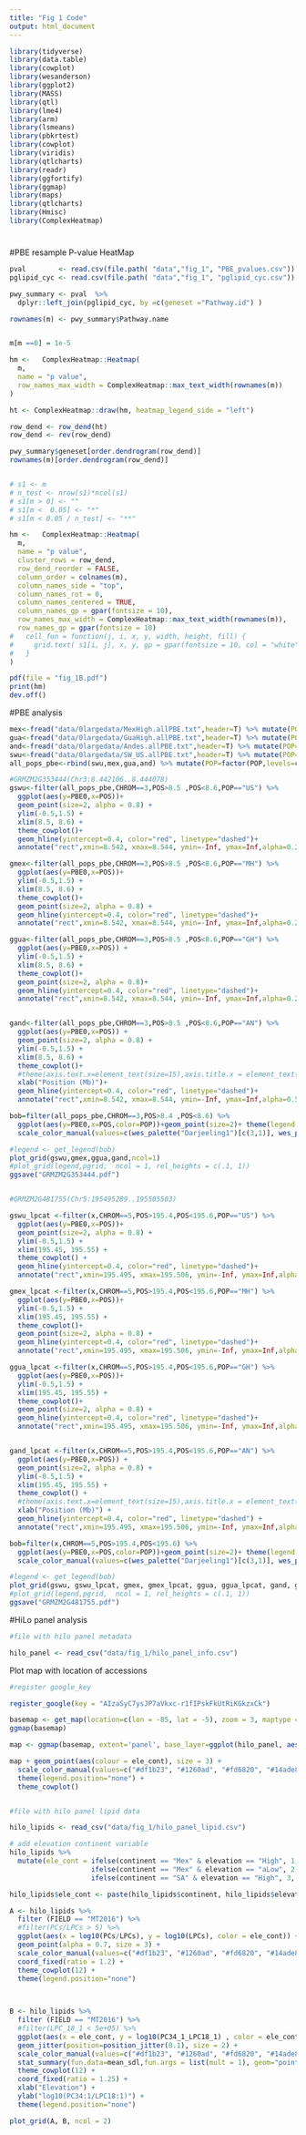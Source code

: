 ```yaml
---
title: "Fig 1 Code"
output: html_document
---
```

```r
library(tidyverse)
library(data.table)
library(cowplot)
library(wesanderson)
library(ggplot2)
library(MASS) 
library(qtl)
library(lme4) 
library(arm) 
library(lsmeans) 
library(pbkrtest)
library(cowplot) 
library(viridis)
library(qtlcharts)
library(readr)
library(ggfortify)
library(ggmap)
library(maps)
library(qtlcharts)
library(Hmisc)
library(ComplexHeatmap)
```

#

#PBE resample P-value HeatMap

```r

pval        <- read.csv(file.path( "data","fig_1", "PBE_pvalues.csv"))
pglipid_cyc <- read.csv(file.path( "data","fig_1", "pglipid_cyc.csv"))

pwy_summary <- pval  %>%
  dplyr::left_join(pglipid_cyc, by =c(geneset ="Pathway.id") )

rownames(m) <- pwy_summary$Pathway.name


m[m ==0] = 1e-5

hm <-   ComplexHeatmap::Heatmap(
  m,
  name = "p value",
  row_names_max_width = ComplexHeatmap::max_text_width(rownames(m))
)

ht <- ComplexHeatmap::draw(hm, heatmap_legend_side = "left")

row_dend <- row_dend(ht)
row_dend <- rev(row_dend)

pwy_summary$geneset[order.dendrogram(row_dend)]
rownames(m)[order.dendrogram(row_dend)]


# s1 <- m
# n_test <- nrow(s1)*ncol(s1)
# s1[m > 0] <- ""
# s1[m <  0.05] <- "*"
# s1[m < 0.05 / n_test] <- "**"

hm <-   ComplexHeatmap::Heatmap(
  m,
  name = "p value",
  cluster_rows = row_dend,
  row_dend_reorder = FALSE,
  column_order = colnames(m),
  column_names_side = "top",
  column_names_rot = 0,
  column_names_centered = TRUE,
  column_names_gp = gpar(fontsize = 10),
  row_names_max_width = ComplexHeatmap::max_text_width(rownames(m)),
  row_names_gp = gpar(fontsize = 10)
#   cell_fun = function(j, i, x, y, width, height, fill) {
#     grid.text( s1[i, j], x, y, gp = gpar(fontsize = 10, col = "white"))
#   }
)

pdf(file = "fig_1B.pdf")
print(hm)
dev.off()

```

#PBE analysis

```r
mex<-fread("data/0largedata/MexHigh.allPBE.txt",header=T) %>% mutate(POP="MH",POS=POS/1E6)
gua<-fread("data/0largedata/GuaHigh.allPBE.txt",header=T) %>% mutate(POP="GH",POS=POS/1E6)
and<-fread("data/0largedata/Andes.allPBE.txt",header=T) %>% mutate(POP="AN",POS=POS/1E6)
swu<-fread("data/0largedata/SW_US.allPBE.txt",header=T) %>% mutate(POP="US",POS=POS/1E6)
all_pops_pbe<-rbind(swu,mex,gua,and) %>% mutate(POP=factor(POP,levels=c("US","MH","GH","AN")))

#GRMZM2G353444(Chr3:8.442106..8.444078)
gswu<-filter(all_pops_pbe,CHROM==3,POS>8.5 ,POS<8.6,POP=="US") %>%
  ggplot(aes(y=PBE0,x=POS))+
  geom_point(size=2, alpha = 0.8) +
  ylim(-0.5,1.5) +
  xlim(8.5, 8.6) +
  theme_cowplot()+
  geom_hline(yintercept=0.4, color="red", linetype="dashed")+
  annotate("rect",xmin=8.542, xmax=8.544, ymin=-Inf, ymax=Inf,alpha=0.2,fill="grey")  

gmex<-filter(all_pops_pbe,CHROM==3,POS>8.5 ,POS<8.6,POP=="MH") %>%
  ggplot(aes(y=PBE0,x=POS))+  
  ylim(-0.5,1.5) +
  xlim(8.5, 8.6) +
  theme_cowplot()+
  geom_point(size=2, alpha = 0.8) +
  geom_hline(yintercept=0.4, color="red", linetype="dashed")+
  annotate("rect",xmin=8.542, xmax=8.544, ymin=-Inf, ymax=Inf,alpha=0.2,fill="grey")  

ggua<-filter(all_pops_pbe,CHROM==3,POS>8.5 ,POS<8.6,POP=="GH") %>%
  ggplot(aes(y=PBE0,x=POS)) +
  ylim(-0.5,1.5) +
  xlim(8.5, 8.6) +
  theme_cowplot()+
  geom_point(size=2, alpha = 0.8)+
  geom_hline(yintercept=0.4, color="red", linetype="dashed")+
  annotate("rect",xmin=8.542, xmax=8.544, ymin=-Inf, ymax=Inf,alpha=0.2,fill="grey")  


gand<-filter(all_pops_pbe,CHROM==3,POS>8.5 ,POS<8.6,POP=="AN") %>%
  ggplot(aes(y=PBE0,x=POS)) +
  geom_point(size=2, alpha = 0.8) +
  ylim(-0.5,1.5) +
  xlim(8.5, 8.6) +
  theme_cowplot()+
  #theme(axis.text.x=element_text(size=15),axis.title.x = element_text(size=16))+
  xlab("Position (Mb)")+
  geom_hline(yintercept=0.4, color="red", linetype="dashed")+
  annotate("rect",xmin=8.542, xmax=8.544, ymin=-Inf, ymax=Inf,alpha=0.5,fill="grey")  

bob=filter(all_pops_pbe,CHROM==3,POS>8.4 ,POS<8.6) %>% 
  ggplot(aes(y=PBE0,x=POS,color=POP))+geom_point(size=2)+ theme(legend.position="bottom")+
  scale_color_manual(values=c(wes_palette("Darjeeling1")[c(3,1)], wes_palette("Royal2")[3], "purple"),name="Populations:")

#legend <- get_legend(bob)
plot_grid(gswu,gmex,ggua,gand,ncol=1)
#plot_grid(legend,pgrid,  ncol = 1, rel_heights = c(.1, 1))
ggsave("GRMZM2G353444.pdf")


#GRMZM2G481755(Chr5:195495289..195505503)

gswu_lpcat <-filter(x,CHROM==5,POS>195.4,POS<195.6,POP=="US") %>%
  ggplot(aes(y=PBE0,x=POS))+
  geom_point(size=2, alpha = 0.8) +
  ylim(-0.5,1.5) +
  xlim(195.45, 195.55) +
  theme_cowplot() +
  geom_hline(yintercept=0.4, color="red", linetype="dashed")+
  annotate("rect",xmin=195.495, xmax=195.506, ymin=-Inf, ymax=Inf,alpha=0.5,fill="grey")  

gmex_lpcat <-filter(x,CHROM==5,POS>195.4,POS<195.6,POP=="MH") %>%
  ggplot(aes(y=PBE0,x=POS))+  
  ylim(-0.5,1.5) +
  xlim(195.45, 195.55) +
  theme_cowplot()+
  geom_point(size=2, alpha = 0.8) +
  geom_hline(yintercept=0.4, color="red", linetype="dashed")+
  annotate("rect",xmin=195.495, xmax=195.506, ymin=-Inf, ymax=Inf,alpha=0.5,fill="grey")  

ggua_lpcat <-filter(x,CHROM==5,POS>195.4,POS<195.6,POP=="GH") %>%
  ggplot(aes(y=PBE0,x=POS))+
  ylim(-0.5,1.5) + 
  xlim(195.45, 195.55) +
  theme_cowplot()+
  geom_point(size=2, alpha = 0.8) +
  geom_hline(yintercept=0.4, color="red", linetype="dashed")+
  annotate("rect",xmin=195.495, xmax=195.506, ymin=-Inf, ymax=Inf,alpha=0.5,fill="grey")  


gand_lpcat <-filter(x,CHROM==5,POS>195.4,POS<195.6,POP=="AN") %>%
  ggplot(aes(y=PBE0,x=POS)) +
  geom_point(size=2, alpha = 0.8) +
  ylim(-0.5,1.5) +
  xlim(195.45, 195.55) +
  theme_cowplot() +
  #theme(axis.text.x=element_text(size=15),axis.title.x = element_text(size=16)) +
  xlab("Position (Mb)") +
  geom_hline(yintercept=0.4, color="red", linetype="dashed") +
  annotate("rect",xmin=195.495, xmax=195.506, ymin=-Inf, ymax=Inf,alpha=0.5,fill="grey")  

bob=filter(x,CHROM==5,POS>195.4,POS<195.6) %>% 
  ggplot(aes(y=PBE0,x=POS,color=POP))+geom_point(size=2)+ theme(legend.position="bottom")+
  scale_color_manual(values=c(wes_palette("Darjeeling1")[c(3,1)], wes_palette("Royal2")[3], "purple"),name="Populations:")

#legend <- get_legend(bob)
plot_grid(gswu, gswu_lpcat, gmex, gmex_lpcat, ggua, ggua_lpcat, gand, gand_lpcat, ncol = 2)
#plot_grid(legend,pgrid,  ncol = 1, rel_heights = c(.1, 1))
ggsave("GRMZM2G481755.pdf")

```


#HiLo panel analysis

```r
#file with hilo panel metadata

hilo_panel <- read_csv("data/fig_1/hilo_panel_info.csv")


```

Plot map with location of accessions

```r
#register google_key

register_google(key = "AIzaSyC7ysJP7aVkxc-r1fIPskFkUtRiKGkzxCk")

basemap <- get_map(location=c(lon = -85, lat = -5), zoom = 3, maptype = "hybrid", color='bw', source='google', scale = 4)
ggmap(basemap)

map <- ggmap(basemap, extent='panel', base_layer=ggplot(hilo_panel, aes(x=Long, y=Lat))) #adds hilo panel info

map + geom_point(aes(colour = ele_cont), size = 3) +
  scale_color_manual(values=c("#df1b23", "#1260ad", "#fd6820", "#14ade8")) +
  theme(legend.position="none") +
  theme_cowplot()



```

```r
#file with hilo panel lipid data

hilo_lipids <- read_csv("data/fig_1/hilo_panel_lipid.csv")

# add elevation continent variable
hilo_lipids %>% 
  mutate(ele_cont = ifelse(continent == "Mex" & elevation == "High", 1,
                    ifelse(continent == "Mex" & elevation == "aLow", 2, 
                    ifelse(continent == "SA" & elevation == "High", 3, 4))))

hilo_lipids$ele_cont <- paste(hilo_lipids$continent, hilo_lipids$elevation, sep = "_")

A <- hilo_lipids %>%
  filter (FIELD == "MT2016") %>%
  #filter(PCs/LPCs > 5) %>%
  ggplot(aes(x = log10(PCs/LPCs), y = log10(LPCs), color = ele_cont)) +
  geom_point(alpha = 0.7, size = 3) +
  scale_color_manual(values=c("#df1b23", "#1260ad", "#fd6820", "#14ade8")) +
  coord_fixed(ratio = 1.2) +
  theme_cowplot(12) +
  theme(legend.position="none") 
  


B <- hilo_lipids %>%
  filter (FIELD == "MT2016") %>%
  #filter(LPC_18_1 < 5e+05) %>%
  ggplot(aes(x = ele_cont, y = log10(PC34_1_LPC18_1) , color = ele_cont)) +
  geom_jitter(position=position_jitter(0.1), size = 2) +
  scale_color_manual(values=c("#df1b23", "#1260ad", "#fd6820", "#14ade8")) +
  stat_summary(fun.data=mean_sdl,fun.args = list(mult = 1), geom="pointrange", color = "black") +
  theme_cowplot(12) +
  coord_fixed(ratio = 1.25) +
  xlab("Elevation") + 
  ylab("log10(PC34:1/LPC18:1)") +
  theme(legend.position="none") 

plot_grid(A, B, ncol = 2)
```
